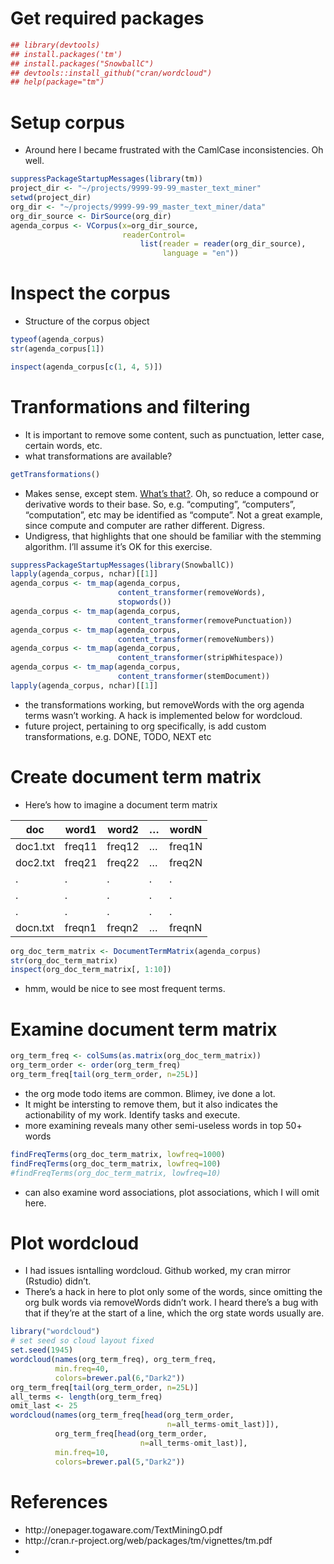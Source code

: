 # Get required packages

```r
## library(devtools)
## install.packages('tm')
## install.packages("SnowballC")
## devtools::install_github("cran/wordcloud")
## help(package="tm")
```

# Setup corpus

- Around here I became frustrated with the CamlCase
  inconsistencies. Oh well.

```r
suppressPackageStartupMessages(library(tm))
project_dir <- "~/projects/9999-99-99_master_text_miner"
setwd(project_dir)
org_dir <- "~/projects/9999-99-99_master_text_miner/data"
org_dir_source <- DirSource(org_dir)
agenda_corpus <- VCorpus(x=org_dir_source,
                         readerControl=
                             list(reader = reader(org_dir_source),
                                  language = "en"))
```

# Inspect the corpus

- Structure of the corpus object

```r
typeof(agenda_corpus)
str(agenda_corpus[1])
```

```r
inspect(agenda_corpus[c(1, 4, 5)])
```

# Tranformations and filtering
- It is important to remove some content, such as
  punctuation, letter case, certain words, etc.
- what transformations are available?

```r
getTransformations()
```

- Makes sense, except stem.
  [What's that?](http://en.wikipedia.org/wiki/Stemming). Oh,
  so reduce a compound or derivative words to their base.
  So, e.g. "computing", "computers", "computation", etc may
  be identified as "compute". Not a great example, since
  compute and computer are rather different. Digress.
- Undigress, that highlights that one should be familiar
  with the stemming algorithm. I'll assume it's OK for this
  exercise.

```r
suppressPackageStartupMessages(library(SnowballC))
lapply(agenda_corpus, nchar)[[1]]
agenda_corpus <- tm_map(agenda_corpus,
                        content_transformer(removeWords),
                        stopwords())
agenda_corpus <- tm_map(agenda_corpus,
                        content_transformer(removePunctuation))
agenda_corpus <- tm_map(agenda_corpus,
                        content_transformer(removeNumbers))
agenda_corpus <- tm_map(agenda_corpus,
                        content_transformer(stripWhitespace))
agenda_corpus <- tm_map(agenda_corpus,
                        content_transformer(stemDocument))
lapply(agenda_corpus, nchar)[[1]]
```
- the transformations working, but removeWords with the org
  agenda terms wasn't working. A hack is implemented below
  for wordcloud.
- future project, pertaining to org specifically, is add
  custom transformations, e.g. DONE, TODO, NEXT etc

# Create document term matrix
- Here's how to imagine a document term matrix

doc       | word1  | word2 | ... | wordN 
--------- | -------|-------|-----|-------
 doc1.txt | freq11 | freq12| ... | freq1N
 doc2.txt | freq21 | freq22| ... | freq2N
    .     |   .    |    .  |  .  |   .   
    .     |   .    |    .  |  .  |   .   
    .     |   .    |    .  |  .  |   .   
 docn.txt | freqn1 | freqn2| ... | freqnN


```r
org_doc_term_matrix <- DocumentTermMatrix(agenda_corpus)
str(org_doc_term_matrix)
inspect(org_doc_term_matrix[, 1:10])
```

- hmm, would be nice to see most frequent terms.

# Examine document term matrix

```r
org_term_freq <- colSums(as.matrix(org_doc_term_matrix))
org_term_order <- order(org_term_freq)
org_term_freq[tail(org_term_order, n=25L)]
```

- the org mode todo items are common. Blimey, ive done a lot.
- It might be intersting to remove them, but it also
  indicates the actionability of my work. Identify tasks and
  execute.
- more examining reveals many other semi-useless words in
  top 50+ words

```r
findFreqTerms(org_doc_term_matrix, lowfreq=1000)
findFreqTerms(org_doc_term_matrix, lowfreq=100)
#findFreqTerms(org_doc_term_matrix, lowfreq=10)
```

- can also examine word associations, plot associations,
  which I will omit here.

# Plot wordcloud

- I had issues isntalling wordcloud. Github worked, my cran
  mirror (Rstudio) didn't.
- There's a hack in here to plot only some of the words,
  since omitting the org bulk words via removeWords didn't
  work. I heard there's a bug with that if they're at the
  start of a line, which the org state words usually are.

```r
library("wordcloud")
# set seed so cloud layout fixed
set.seed(1945)
wordcloud(names(org_term_freq), org_term_freq,
          min.freq=40,
          colors=brewer.pal(6,"Dark2"))
org_term_freq[tail(org_term_order, n=25L)]
all_terms <- length(org_term_freq)
omit_last <- 25
wordcloud(names(org_term_freq[head(org_term_order,
                                   n=all_terms-omit_last)]),
          org_term_freq[head(org_term_order,
                             n=all_terms-omit_last)],
          min.freq=10,
          colors=brewer.pal(5,"Dark2"))
```

# References
- http://onepager.togaware.com/TextMiningO.pdf
- http://cran.r-project.org/web/packages/tm/vignettes/tm.pdf
- 

